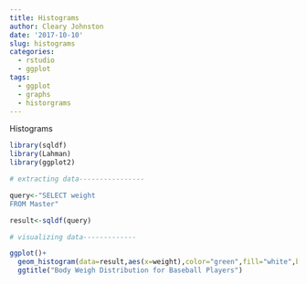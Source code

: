 ```yaml
---
title: Histograms
author: Cleary Johnston
date: '2017-10-10'
slug: histograms
categories:
  - rstudio
  - ggplot
tags:
  - ggplot
  - graphs
  - historgrams
---
```


Histograms
```r
library(sqldf)
library(Lahman)
library(ggplot2)
```

```r
# extracting data----------------

query<-"SELECT weight
FROM Master"

result<-sqldf(query)

# visualizing data-------------

ggplot()+
  geom_histogram(data=result,aes(x=weight),color="green",fill="white",bins="50")+
  ggtitle("Body Weigh Distribution for Baseball Players")
```

